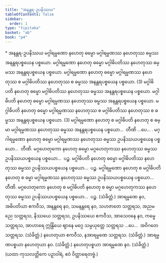 ```yaml
---
title: "အနန္တရ-ဥပနိဿယ"
tableOfContents: false
sidebar:
  order: 1
type: "tipitaka"
basket: "ab"
book: "p4"
---
```



<DynamicBreadcrumb />

<Paragraph type="center" book="p4">
* အနန္တရ-ဥပနိဿယ
</Paragraph>

<Division number="202" book="p4" e="ch" v="39" p="539">

<Paragraph number="766" book="p4">
မဂ္ဂါရမ္မဏော နဟေတု ဓမ္မော မဂ္ဂါရမ္မဏဿ နဟေတုဿ ဓမ္မဿ အနန္တရပစ္စယေန ပစ္စယော. မဂ္ဂါရမ္မဏော နဟေတု ဓမ္မော မဂ္ဂါဓိပတိဿ နဟေတုဿ ဓမ္မဿ အနန္တရပစ္စယေန ပစ္စယော. မဂ္ဂါရမ္မဏော နဟေတု ဓမ္မော မဂ္ဂါရမ္မဏဿ နဟေတုဿ စ မဂ္ဂါဓိပတိဿ နဟေတုဿ စ ဓမ္မဿ အနန္တရပစ္စယေန ပစ္စယော. (3)
</Paragraph>

<Paragraph number="767" book="p4">
မဂ္ဂါဓိပတိ နဟေတု ဓမ္မော မဂ္ဂါဓိပတိဿ နဟေတုဿ ဓမ္မဿ အနန္တရပစ္စယေန ပစ္စယော. မဂ္ဂါဓိပတိ နဟေတု ဓမ္မော မဂ္ဂါရမ္မဏဿ နဟေတုဿ ဓမ္မဿ အနန္တရပစ္စယေန ပစ္စယော. မဂ္ဂါဓိပတိ နဟေတု ဓမ္မော မဂ္ဂါရမ္မဏဿ နဟေတုဿ စ မဂ္ဂါဓိပတိဿ နဟေတုဿ စ ဓမ္မဿ အနန္တရပစ္စယေန ပစ္စယော. (3)
</Paragraph>

<Paragraph number="768" book="p4">
မဂ္ဂါရမ္မဏော နဟေတု စ မဂ္ဂါဓိပတိ နဟေတု စ ဓမ္မာ မဂ္ဂါရမ္မဏဿ နဟေတုဿ ဓမ္မဿ အနန္တရပစ္စယေန ပစ္စယော…  တီဏိ …ပေ… .
</Paragraph>

</Division>
<Division number="203" book="p4" e="ch" v="39" p="539">

<Paragraph number="769" book="p4">
မဂ္ဂါရမ္မဏော နဟေတု ဓမ္မော မဂ္ဂါရမ္မဏဿ နဟေတုဿ ဓမ္မဿ ဥပနိဿယပစ္စယေန ပစ္စယော…  တီဏိ.
</Paragraph>

<Paragraph number="770" book="p4">
မဂ္ဂဟေတုကော နဟေတု ဓမ္မော မဂ္ဂဟေတုကဿ နဟေတုဿ ဓမ္မဿ ဥပနိဿယပစ္စယေန ပစ္စယော…  ပဉ္စ.
</Paragraph>

<Paragraph number="771" book="p4">
မဂ္ဂါဓိပတိ နဟေတု ဓမ္မော မဂ္ဂါဓိပတိဿ နဟေတုဿ ဓမ္မဿ ဥပနိဿယပစ္စယေန ပစ္စယော…  ပဉ္စ.
</Paragraph>

<Paragraph number="772" book="p4">
မဂ္ဂါရမ္မဏော နဟေတု စ မဂ္ဂါဓိပတိ နဟေတု စ ဓမ္မာ မဂ္ဂါရမ္မဏဿ နဟေတုဿ ဓမ္မဿ ဥပနိဿယပစ္စယေန ပစ္စယော…  တီဏိ.
</Paragraph>

<Paragraph number="773" book="p4">
မဂ္ဂဟေတုကော နဟေတု စ မဂ္ဂါဓိပတိ နဟေတု စ ဓမ္မာ မဂ္ဂဟေတုကဿ နဟေတုဿ ဓမ္မဿ ဥပနိဿယပစ္စယေန ပစ္စယော…  ပဉ္စ. (သံခိတ္တံ.)
</Paragraph>

</Division>
<Division number="204" book="p4" e="ch" v="39" p="540">

<Paragraph number="774" book="p4">
အာရမ္မဏေ နဝ, အဓိပတိယာ ဧကဝီသ, အနန္တရေ နဝ, သမနန္တရေ နဝ, သဟဇာတေ သတ္တရသ, အညမညေ သတ္တရသ, နိဿယေ သတ္တရသ, ဥပနိဿယေ ဧကဝီသ, အာသေဝနေ နဝ, ကမ္မေ သတ္တရသ, အာဟာရေ ဣန္ဒြိယေ ဈာနေ မဂ္ဂေ သမ္ပယုတ္တေ သတ္တရသ …ပေ…  အဝိဂတေ သတ္တရသ. (သံခိတ္တံ.)
</Paragraph>

<Paragraph number="775" book="p4">
နဟေတုယာ ဧကဝီသ, နအာရမ္မဏေ သတ္တရသ. (သံခိတ္တံ.)
</Paragraph>

<Paragraph number="776" book="p4">
အာရမ္မဏပစ္စယာ နဟေတုယာ နဝ. (သံခိတ္တံ.)
</Paragraph>

<Paragraph number="777" book="p4">
နဟေတုပစ္စယာ အာရမ္မဏေ နဝ. (သံခိတ္တံ.)
</Paragraph>

<Paragraph number="778" book="p4">
(ယထာ ကုသလတ္တိကေ ပဉှာဝါရံ, ဧဝံ ဝိတ္ထာရေတဗ္ဗံ.)
</Paragraph>
</Division>